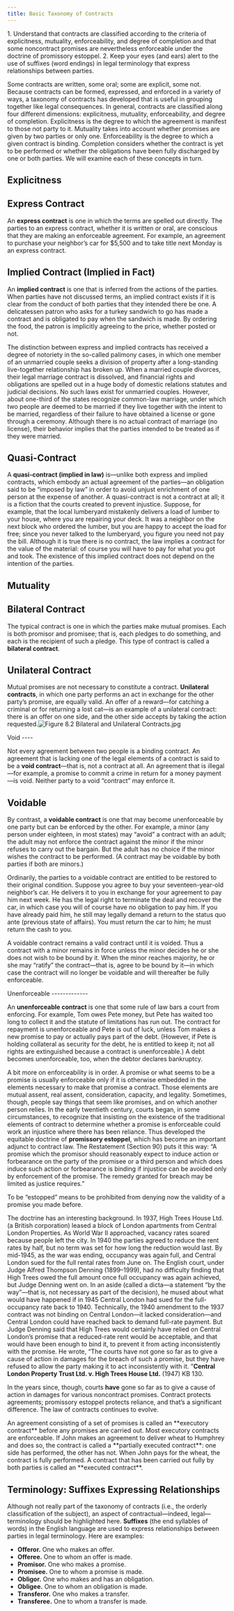 ```yaml
---
title: Basic Taxonomy of Contracts
---
```

<div className="content-chunk" data-subsection-id = "Explicitness-36t">
<info title="LEARNING OBJECTIVES">1. Understand that contracts are classified according to the criteria of explicitness, mutuality, enforceability, and degree of completion and that some noncontract promises are nevertheless enforceable under the doctrine of promissory estoppel. 2. Keep your eyes (and ears) alert to the use of suffixes (word endings) in legal terminology that express relationships between parties.</info>

Some contracts are written, some oral; some are explicit, some not. Because contracts can be formed, expressed, and enforced in a variety of ways, a taxonomy of contracts has developed that is useful in grouping together like legal consequences. In general, contracts are classified along four different dimensions: explicitness, mutuality, enforceability, and degree of completion. Explicitness is the degree to which the agreement is manifest to those not party to it. Mutuality takes into account whether promises are given by two parties or only one. Enforceability is the degree to which a given contract is binding. Completion considers whether the contract is yet to be performed or whether the obligations have been fully discharged by one or both parties. We will examine each of these concepts in turn.

Explicitness
------------

Express Contract
----------------

An **express contract** is one in which the terms are spelled out directly. The parties to an express contract, whether it is written or oral, are conscious that they are making an enforceable agreement. For example, an agreement to purchase your neighbor’s car for $5,500 and to take title next Monday is an express contract.

Implied Contract (Implied in Fact)
----------------------------------

An **implied contract** is one that is inferred from the actions of the parties. When parties have not discussed terms, an implied contract exists if it is clear from the conduct of both parties that they intended there be one. A delicatessen patron who asks for a turkey sandwich to go has made a contract and is obligated to pay when the sandwich is made. By ordering the food, the patron is implicitly agreeing to the price, whether posted or not.

The distinction between express and implied contracts has received a degree of notoriety in the so-called palimony cases, in which one member of an unmarried couple seeks a division of property after a long-standing live-together relationship has broken up. When a married couple divorces, their legal marriage contract is dissolved, and financial rights and obligations are spelled out in a huge body of domestic relations statutes and judicial decisions. No such laws exist for unmarried couples. However, about one-third of the states recognize common-law marriage, under which two people are deemed to be married if they live together with the intent to be married, regardless of their failure to have obtained a license or gone through a ceremony. Although there is no actual contract of marriage (no license), their behavior implies that the parties intended to be treated as if they were married.

Quasi-Contract
--------------

A **quasi-contract (implied in law)** is—unlike both express and implied contracts, which embody an actual agreement of the parties—an obligation said to be “imposed by law” in order to avoid unjust enrichment of one person at the expense of another. A quasi-contract is not a contract at all; it is a fiction that the courts created to prevent injustice. Suppose, for example, that the local lumberyard mistakenly delivers a load of lumber to your house, where you are repairing your deck. It was a neighbor on the next block who ordered the lumber, but you are happy to accept the load for free; since you never talked to the lumberyard, you figure you need not pay the bill. Although it is true there is no contract, the law implies a contract for the value of the material: of course you will have to pay for what you got and took. The existence of this implied contract does not depend on the intention of the parties.

Mutuality
---------

Bilateral Contract
------------------

The typical contract is one in which the parties make mutual promises. Each is both promisor and promisee; that is, each pledges to do something, and each is the recipient of such a pledge. This type of contract is called a **bilateral contract**.

Unilateral Contract
-------------------

Mutual promises are not necessary to constitute a contract. **Unilateral contracts**, in which one party performs an act in exchange for the other party’s promise, are equally valid. An offer of a reward—for catching a criminal or for returning a lost cat—is an example of a unilateral contract: there is an offer on one side, and the other side accepts by taking the action requested.![Figure 8.2 Bilateral and Unilateral Contracts.jpg](https://nbjrajrmujlgxmcvqsge.supabase.co/storage/v1/object/public/strapi/files/Figure%208.2%20Bilateral%20and%20Unilateral%20Contracts.jpg-6bb4673cb5fffe3ff8adcb3862bc4a31.jpg)
</div>
<div className="content-chunk" data-subsection-id = "Enforceability-1-35t">
Void
----

Not every agreement between two people is a binding contract. An agreement that is lacking one of the legal elements of a contract is said to be a **void contract**—that is, not a contract at all. An agreement that is illegal—for example, a promise to commit a crime in return for a money payment—is void. Neither party to a void “contract” may enforce it.

Voidable
--------

By contrast, a **voidable contract** is one that may become unenforceable by one party but can be enforced by the other. For example, a minor (any person under eighteen, in most states) may “avoid” a contract with an adult; the adult may not enforce the contract against the minor if the minor refuses to carry out the bargain. But the adult has no choice if the minor wishes the contract to be performed. (A contract may be voidable by both parties if both are minors.)

Ordinarily, the parties to a voidable contract are entitled to be restored to their original condition. Suppose you agree to buy your seventeen-year-old neighbor’s car. He delivers it to you in exchange for your agreement to pay him next week. He has the legal right to terminate the deal and recover the car, in which case you will of course have no obligation to pay him. If you have already paid him, he still may legally demand a return to the status quo ante (previous state of affairs). You must return the car to him; he must return the cash to you.

A voidable contract remains a valid contract until it is voided. Thus a contract with a minor remains in force unless the minor decides he or she does not wish to be bound by it. When the minor reaches majority, he or she may “ratify” the contract—that is, agree to be bound by it—in which case the contract will no longer be voidable and will thereafter be fully enforceable.
</div>
<div className="content-chunk" data-subsection-id = "Enforceability-2-38t">
Unenforceable
-------------

An **unenforceable contract** is one that some rule of law bars a court from enforcing. For example, Tom owes Pete money, but Pete has waited too long to collect it and the statute of limitations has run out. The contract for repayment is unenforceable and Pete is out of luck, unless Tom makes a new promise to pay or actually pays part of the debt. (However, if Pete is holding collateral as security for the debt, he is entitled to keep it; not all rights are extinguished because a contract is unenforceable.) A debt becomes unenforceable, too, when the debtor declares bankruptcy.

A bit more on enforceability is in order. A promise or what seems to be a promise is usually enforceable only if it is otherwise embedded in the elements necessary to make that promise a contract. Those elements are mutual assent, real assent, consideration, capacity, and legality. Sometimes, though, people say things that seem like promises, and on which another person relies. In the early twentieth century, courts began, in some circumstances, to recognize that insisting on the existence of the traditional elements of contract to determine whether a promise is enforceable could work an injustice where there has been reliance. Thus developed the equitable doctrine of **promissory estoppel**, which has become an important adjunct to contract law. The Restatement (Section 90) puts it this way: “A promise which the promisor should reasonably expect to induce action or forbearance on the party of the promisee or a third person and which does induce such action or forbearance is binding if injustice can be avoided only by enforcement of the promise. The remedy granted for breach may be limited as justice requires.”

To be “estopped” means to be prohibited from denying now the validity of a promise you made before.

The doctrine has an interesting background. In 1937, High Trees House Ltd. (a British corporation) leased a block of London apartments from Central London Properties. As World War II approached, vacancy rates soared because people left the city. In 1940 the parties agreed to reduce the rent rates by half, but no term was set for how long the reduction would last. By mid-1945, as the war was ending, occupancy was again full, and Central London sued for the full rental rates from June on. The English court, under Judge Alfred Thompson Denning (1899–1999), had no difficulty finding that High Trees owed the full amount once full occupancy was again achieved, but Judge Denning went on. In an aside (called a dicta—a statement “by the way”—that is, not necessary as part of the decision), he mused about what would have happened if in 1945 Central London had sued for the full-occupancy rate back to 1940. Technically, the 1940 amendment to the 1937 contract was not binding on Central London—it lacked consideration—and Central London could have reached back to demand full-rate payment. But Judge Denning said that High Trees would certainly have relied on Central London’s promise that a reduced-rate rent would be acceptable, and that would have been enough to bind it, to prevent it from acting inconsistently with the promise. He wrote, “The courts have not gone so far as to give a cause of action in damages for the breach of such a promise, but they have refused to allow the party making it to act inconsistently with it. ”__Central London Property Trust Ltd. v. High Trees House Ltd.__ (1947) KB 130.

In the years since, though, courts __have__ gone so far as to give a cause of action in damages for various noncontract promises. Contract protects agreements; promissory estoppel protects reliance, and that’s a significant difference. The law of contracts continues to evolve.
</div>
<div className="content-chunk" data-subsection-id = "Degree-of-Completion-37t">
An agreement consisting of a set of promises is called an **executory contract** before any promises are carried out. Most executory contracts are enforceable. If John makes an agreement to deliver wheat to Humphrey and does so, the contract is called a **partially executed contract**: one side has performed, the other has not. When John pays for the wheat, the contract is fully performed. A contract that has been carried out fully by both parties is called an **executed contract**.

Terminology: Suffixes Expressing Relationships
----------------------------------------------

Although not really part of the taxonomy of contracts (i.e., the orderly classification of the subject), an aspect of contractual—indeed, legal—terminology should be highlighted here. __Suffixes__ (the end syllables of words) in the English language are used to express relationships between parties in legal terminology. Here are examples:

* **Offeror.** One who makes an offer.
* **Offeree.** One to whom an offer is made.
* **Promisor.** One who makes a promise.
* **Promisee.** One to whom a promise is made.
* **Obligor.** One who makes and has an obligation.
* **Obligee.** One to whom an obligation is made.
* **Transferor.** One who makes a transfer.
* **Transferee.** One to whom a transfer is made.
</div>
<div className="content-chunk" data-subsection-id = "Exercises-39t">

</div>
